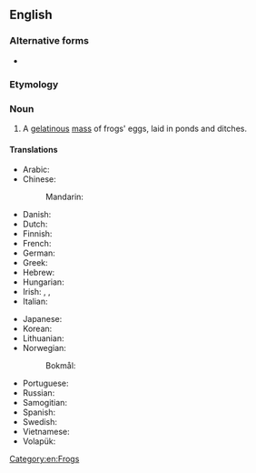 {{also|frog spawn}}

==English==

===Alternative forms===
* {{l|en|frog spawn}}

===Etymology===
{{compound|en|frog|spawn}}

===Noun===
{{en-noun|-}}

# A [[gelatinous]] [[mass]] of frogs' eggs, laid in ponds and ditches.

====Translations====
{{trans-top|frogs' eggs}}
* Arabic: {{t-needed|ar}}
* Chinese:
*: Mandarin: {{t|cmn|蛙卵|tr=wāluǎn|sc=Hani}}
* Danish: {{t|da|frøyngel}}
* Dutch: {{t+|nl|kikkerdril|c}}
* Finnish: {{t|fi|sammakonkutu}}
* French: {{t|fr|œufs de grenouille|m-p}}
* German: {{t|de|Froschlaich|m}}
* Greek: {{t|el|αβγά βατράχου}}
* Hebrew: {{t|he|ביצי צפרדע}}
* Hungarian: {{t|hu|békapete}}
* Irish: {{t|ga|glóthach fhroig|f}}, {{t|ga|sceathrach fhroig|f}}, {{t|ga|sceith fhroig|f}}
* Italian: {{t|it|uova di rana|f-p}}
{{trans-mid}}
* Japanese: {{t|ja|蛙の卵|tr=かえる のたまご, kaeru no tamago}}
* Korean: {{t-needed|ko}}
* Lithuanian: {{t|lt|kurkulai|m-p}}
* Norwegian:
*: Bokmål: {{t|nb|froskerogn|m|f}}
* Portuguese: {{t|pt|[[ovas]] [[de]] [[rã]]|f-p}}
* Russian: {{t|ru|лягуша́чья икра́|f}}
* Samogitian: {{t|sgs|korkolā}}
* Spanish: {{t|es|huevas de rana|f-p}}
* Swedish: {{t|sv|grodrom|c}}
* Vietnamese: {{t-needed|vi}}
* Volapük: {{qualifier|collective}} {{t+|vo|froganögem}}
{{trans-bottom}}

[[Category:en:Frogs]]